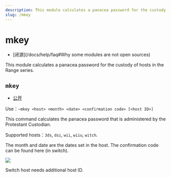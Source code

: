 ```yaml
---
description: This module calculates a panacea password for the custody management of hosts in the paradise series.
slug: /mkey
---
```


# mkey

-   [闭源]\(/docs/help/faq#Why some modules are not open sources)

This module calculates a panacea password for the custody of hosts in the Range series.

## `mkey`

-   [公开](permissions)

Use：`~mkey <host> <month> <date> <confirmation code> [<host ID>]`

This command calculates the panacea password that is administered by the Protestant Custodian.

Supported hosts：`3ds`, `dsi`, `wii`, `wiiu`, `witch`.

The month and date are the dates set in the host. The confirmation code can be found here (in switch).

![](https://z1.ax1x.com/2023/11/18/piNEJwq.png)

Switch host needs additional host ID.
